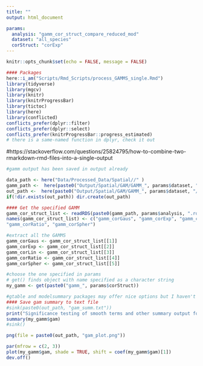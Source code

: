 ```yaml
---
title: ""
output: html_document

params:
  analysis: "gamm_cor_struct_compare_reduced_mod"
  dataset: "all_species"
  corStruct: "corExp"
---
```



```r
knitr::opts_chunk$set(echo = FALSE, message = FALSE)
```



```r
#### Packages
here::i_am("Scripts/Rmd_Scripts/process_GAMMS_single.Rmd")
library(tidyverse)
library(mgcv)
library(knitr)
library(knitrProgressBar)
library(tictoc)
library(here)
library(conflicted)
conflicts_prefer(dplyr::filter)
conflicts_prefer(dplyr::select)
conflicts_prefer(knitrProgressBar::progress_estimated)
# there is a same-named function in dplyr, check it out
```
#https://stackoverflow.com/questions/25824795/how-to-combine-two-rmarkdown-rmd-files-into-a-single-output

```r
#gamm output has been saved in output already

data_path <- here("Data/Processed_Data/Spatial//" )
gamm_path <-  here(paste0("Output/Spatial/GAM/GAMM_", params$dataset, "//"))
out_path <-  here(paste0("Output/Spatial/GAM/GAMM_", params$dataset, "/", params$analysis, "//"))
if(!dir.exists(out_path)) dir.create(out_path)
```


```r

#### Get the specified GAMM
gamm_cor_struct_list <- readRDS(paste0(gamm_path, params$analysis, ".rds"))
names(gamm_cor_struct_list) <- c("gamm_corGaus", "gamm_corExp", "gamm_corLin",
"gamm_corRatio", "gamm_corSpher")

#extract all the GAMMS
gamm_corGaus <- gamm_cor_struct_list[[1]]
gamm_corExp <- gamm_cor_struct_list[[2]]
gamm_corLin <- gamm_cor_struct_list[[3]]
gamm_corRatio <- gamm_cor_struct_list[[4]]
gamm_corSpher <- gamm_cor_struct_list[[5]]

#choose the one specified in params
# get() finds object with name specified as a character string
my_gamm <- get(paste0("gamm_", params$corStruct))

```




```r
#gtable and modelsummary packages may offer nice options but I haven't figured it out
#### Save gam summary to text file
#sink(paste0(out_path, "gam_summ.txt"))
print("Significance testing of smooth terms and other summary output for GAMM")
summary(my_gamm$gam)
#sink()
```


```r
png(file = paste0(out_path, "gam_plot.png"))

par(mfrow = c(2, 3))
plot(my_gamm$gam, shade = TRUE, shift = coef(my_gamm$gam)[1])
dev.off()  
```

